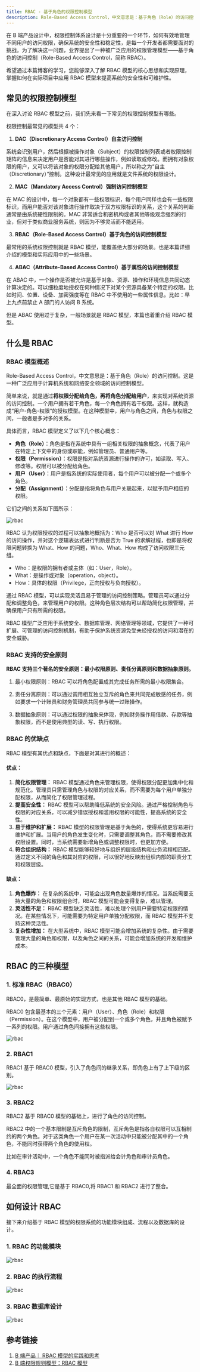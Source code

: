 ```yaml
---
title: RBAC - 基于角色的权限控制模型
description: Role-Based Access Control，中文意思是：基于角色（Role）的访问控制。这是一种广泛应用于计算机系统和网络安全领域的访问控制模型。
---
```


在 B 端产品设计中，权限控制体系设计是十分重要的一个环节，如何有效地管理不同用户的访问权限，确保系统的安全性和稳定性，是每一个开发者都需要面对的挑战。为了解决这一问题，业界提出了一种被广泛应用的权限管理模型——基于角色的访问控制（Role-Based Access Control，简称 RBAC）。

希望通过本篇博客的学习，您能够深入了解 RBAC 模型的核心思想和实现原理，掌握如何在实际项目中应用 RBAC 模型来提高系统的安全性和可维护性。

## 常见的权限控制模型

在深入讨论 RBAC 模型之前，我们先来看一下常见的权限控制模型有哪些。

权限控制最常见的模型共 4 个：

1. **DAC（Discretionary Access Control）自主访问控制**

系统会识别用户，然后根据被操作对象（Subject）的权限控制列表或者权限控制矩阵的信息来决定用户是否能对其进行哪些操作，例如读取或修改。而拥有对象权限的用户，又可以将该对象的权限分配给其他用户，所以称之为“自主（Discretionary）”控制。这种设计最常见的应用就是文件系统的权限设计。

2. **MAC（Mandatory Access Control）强制访问控制模型**

在 MAC 的设计中，每一个对象都有一些权限标识，每个用户同样也会有一些权限标识，而用户能否对该对象进行操作取决于双方权限标识的关系，这个关系的判断通常是由系统硬性限制的。MAC 非常适合机密机构或者其他等级观念强烈的行业，但对于类似商业服务系统，则因为不够灵活而不能适用。

3. **RBAC（Role-Based Access Control）基于角色的访问控制模型**

最常用的系统权限控制就是 RBAC 模型，能覆盖绝大部分的场景。也是本篇详细介绍的模型和实际应用中的一些场景。

4. **ABAC（Attribute-Based Access Control）基于属性的访问控制模型**

在 ABAC 中，一个操作是否被允许是基于对象、资源、操作和环境信息共同动态计算决定的。可以细粒度地授权在何种情况下对某个资源具备某个特定的权限。比如时间、位置、设备、加密强度等在 RBAC 中不使用的一些属性信息。比如：早上九点前禁止 A 部门的人访问 B 系统。

但是 ABAC 使用过于复杂，一般场景就是 RBAC 模型，本篇也着重介绍 RBAC 模型。

## 什么是 RBAC

### RBAC 模型概述

Role-Based Access Control，中文意思是：基于角色（Role）的访问控制。这是一种广泛应用于计算机系统和网络安全领域的访问控制模型。

简单来说，就是通过**将权限分配给角色，再将角色分配给用户**，来实现对系统资源的访问控制。一个用户拥有若干角色，每一个角色拥有若干权限。这样，就构造成“用户-角色-权限”的授权模型。在这种模型中，用户与角色之间，角色与权限之间，一般者是多对多的关系。

具体而言，RBAC 模型定义了以下几个核心概念：

- **角色（Role）**：角色是指在系统中具有一组相关权限的抽象概念，代表了用户在特定上下文中的身份或职能，例如管理员、普通用户等。
- **权限（Permission）**：权限是指对系统资源进行操作的许可，如读取、写入、修改等。权限可以被分配给角色。
- **用户（User）**：用户是指系统的实际使用者，每个用户可以被分配一个或多个角色。
- **分配（Assignment）**：分配是指将角色与用户关联起来，以赋予用户相应的权限。

它们之间的关系如下图所示：

![rbac](/images/rbac/rbac-1.png)

RBAC 认为权限授权的过程可以抽象地概括为：Who 是否可以对 What 进行 How 的访问操作，并对这个逻辑表达式进行判断是否为 True 的求解过程，也即是将权限问题转换为 What、How 的问题，Who、What、How 构成了访问权限三元组。

- Who：是权限的拥有者或主体（如：User，Role）。
- What：是操作或对象（operation，object）。
- How：具体的权限（Privilege，正向授权与负向授权）。

通过 RBAC 模型，可以实现灵活且易于管理的访问控制策略。管理员可以通过分配和调整角色，来管理用户的权限。这种角色层次结构可以帮助简化权限管理，并确保用户只有所需的权限。

RBAC 模型广泛应用于系统安全、数据库管理、网络管理等领域，它提供了一种可扩展、可管理的访问控制机制，有助于保护系统资源免受未经授权的访问和潜在的安全威胁。

### RBAC 支持的安全原则

**RBAC 支持三个著名的安全原则：最小权限原则、责任分离原则和数据抽象原则。**

1. 最小权限原则：RBAC 可以将角色配置成其完成任务所需的最小权限集合。

2. 责任分离原则：可以通过调用相互独立互斥的角色来共同完成敏感的任务，例如要求一个计账员和财务管理员共同参与统一过账操作。

3. 数据抽象原则：可以通过权限的抽象来体现，例如财务操作用借款、存款等抽象权限，而不是使用典型的读、写、执行权限。

### RBAC 的优缺点

RBAC 模型有其优点和缺点，下面是对其进行的概述：

#### 优点：

1. **简化权限管理：** RBAC 模型通过角色来管理权限，使得权限分配更加集中化和规范化。管理员只需管理角色与权限的对应关系，而不需要为每个用户单独分配权限，从而简化了权限管理过程。
2. **提高安全性：** RBAC 模型可以帮助降低系统的安全风险。通过严格控制角色与权限的对应关系，可以减少错误授权和滥用权限的可能性，提高系统的安全性。
3. **易于维护和扩展：** RBAC 模型的权限管理是基于角色的，使得系统更容易进行维护和扩展。当用户的角色发生变化时，只需要调整其角色，而不需要修改其权限设置。同时，当系统需要新增角色或调整权限时，也更加方便。
4. **符合组织结构：** RBAC 模型能够较好地与组织的层级结构和业务流程相匹配。通过定义不同的角色和其对应的权限，可以很好地反映出组织内部的职责分工和权限层级。

#### 缺点：

1. **角色爆炸：** 在复杂的系统中，可能会出现角色数量爆炸的情况。当系统需要支持大量的角色和权限组合时，RBAC 模型可能会变得复杂，难以管理。
2. **灵活性不足：** RBAC 模型缺乏灵活性，难以处理个别用户需要特定权限的情况。在某些情况下，可能需要为特定用户单独分配权限，而 RBAC 模型并不支持这种灵活性。
3. **复杂性增加：** 在大型系统中，RBAC 模型可能会增加系统的复杂性。由于需要管理大量的角色和权限，以及角色之间的关系，可能会增加系统的开发和维护成本。

## RBAC 的三种模型

### 1. 标准 RBAC（RBAC0）

RBAC0，是最简单、最原始的实现方式，也是其他 RBAC 模型的基础。

RBAC0 包含最基本的三个元素：用户（User）、角色（Role）和权限（Permission）。在这个模型中，用户被分配到一个或多个角色，并且角色被赋予一系列的权限。用户通过角色间接拥有这些权限。

![rbac](/images/rbac/rbac-5.png)

### 2. RBAC1

RBAC1 基于 RBAC0 模型，引入了角色间的继承关系，即角色上有了上下级的区别。

![rbac](/images/rbac/rbac-6.png)

### 3. RBAC2

RBAC2 基于 RBAC0 模型的基础上，进行了角色的访问控制。

RBAC2 中的一个基本限制是互斥角色的限制，互斥角色是指各自权限可以互相制约的两个角色。对于这类角色一个用户在某一次活动中只能被分配其中的一个角色，不能同时获得两个角色的使用权。

比如在审计活动中，一个角色不能同时被指派给会计角色和审计员角色。

### 4. RBAC3

最全面的权限管理,它是基于 RBAC0,将 RBAC1 和 RBAC2 进行了整合。

## 如何设计 RBAC

接下来介绍基于 RBAC 模型的权限系统的功能模块组成、流程以及数据库的设计。

### 1. RBAC 的功能模块

![rbac](/images/rbac/rbac-2.png)

### 2. RBAC 的执行流程

![rbac](/images/rbac/rbac-3.png)

### 3. RBAC 数据库设计

![rbac](/images/rbac/rbac-4.png)

## 参考链接

1. [B 端产品｜ RBAC 模型的实践和思考](https://www.woshipm.com/share/5928880.html)
2. [B 端权限规则模型：RBAC 模型](https://www.woshipm.com/pd/5173846.html)
